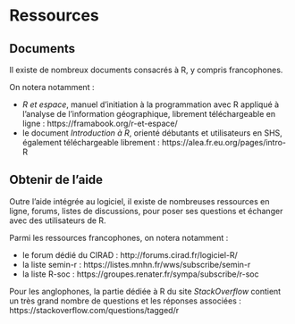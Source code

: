 # Ressources

## Documents

Il existe de nombreux documents consacrés à R, y compris francophones. 

On notera notamment :

- *R et espace*, manuel d’initiation à la programmation avec R appliqué à l’analyse de l’information géographique, librement téléchargeable en ligne : https://framabook.org/r-et-espace/
- le document *Introduction à R*, orienté débutants et utilisateurs en SHS, également téléchargeable librement : https://alea.fr.eu.org/pages/intro-R

## Obtenir de l'aide

Outre l'aide intégrée au logiciel, il existe de nombreuses ressources en ligne, forums, listes de discussions, pour poser ses questions et échanger avec des utilisateurs de R.

Parmi les ressources francophones, on notera notamment :

- le forum dédié du CIRAD : http://forums.cirad.fr/logiciel-R/
- la liste semin-r : https://listes.mnhn.fr/wws/subscribe/semin-r
- la liste R-soc : https://groupes.renater.fr/sympa/subscribe/r-soc

Pour les anglophones, la partie dédiée à R du site *StackOverflow* contient un très grand nombre de questions et les réponses associées : https://stackoverflow.com/questions/tagged/r